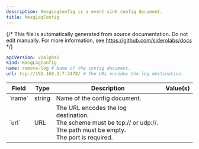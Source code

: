```yaml
---
description: KmsgLogConfig is a event sink config document.
title: KmsgLogConfig
---
```


{/*
This file is automatically generated from source documentation.
Do not edit manually. For more information, see https://github.com/siderolabs/docs
*/}










```yaml
apiVersion: v1alpha1
kind: KmsgLogConfig
name: remote-log # Name of the config document.
url: tcp://192.168.3.7:3478/ # The URL encodes the log destination.
```


<table>
  <thead>
    <tr>
      <th>Field</th>
      <th>Type</th>
      <th>Description</th>
      <th>Value(s)</th>
    </tr>
  </thead>
  <tbody>
    <tr>
      <td>`name`</td>
      <td>string</td>
      <td>Name of the config document.</td>
      <td></td>
    </tr>
    <tr>
      <td>`url`</td>
      <td>URL</td>
      <td>The URL encodes the log destination.<br />The scheme must be tcp:// or udp://.<br />The path must be empty.<br />The port is required.</td>
      <td></td>
    </tr>
  </tbody>
</table>





